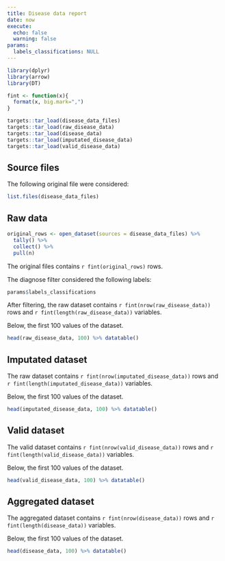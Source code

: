 ```yaml
---
title: Disease data report
date: now
execute:
  echo: false
  warning: false
params:
  labels_classifications: NULL
---
```


```r
library(dplyr)
library(arrow)
library(DT)

fint <- function(x){
  format(x, big.mark=",")
}
```


```r
targets::tar_load(disease_data_files)
targets::tar_load(raw_disease_data)
targets::tar_load(disease_data)
targets::tar_load(imputated_disease_data)
targets::tar_load(valid_disease_data)
```

## Source files

The following original file were considered:

```r
list.files(disease_data_files)
```

## Raw data

```r
original_rows <- open_dataset(sources = disease_data_files) %>%
  tally() %>%
  collect() %>%
  pull(n)
```

The original files contains `r fint(original_rows)` rows. 

The diagnose filter considered the following labels:

```r
params$labels_classifications
```


After filtering, the raw dataset contains `r fint(nrow(raw_disease_data))` rows and `r fint(length(raw_disease_data))` variables.

Below, the first 100 values of the dataset.

```r
head(raw_disease_data, 100) %>% datatable()
```

## Imputated dataset

The raw dataset contains `r fint(nrow(imputated_disease_data))` rows and `r fint(length(imputated_disease_data))` variables.

Below, the first 100 values of the dataset.

```r
head(imputated_disease_data, 100) %>% datatable()
```

## Valid dataset

The valid dataset contains `r fint(nrow(valid_disease_data))` rows and `r fint(length(valid_disease_data))` variables.

Below, the first 100 values of the dataset.

```r
head(valid_disease_data, 100) %>% datatable()
```

## Aggregated dataset

The aggregated dataset contains `r fint(nrow(disease_data))` rows and `r fint(length(disease_data))` variables.

Below, the first 100 values of the dataset.

```r
head(disease_data, 100) %>% datatable()
```


